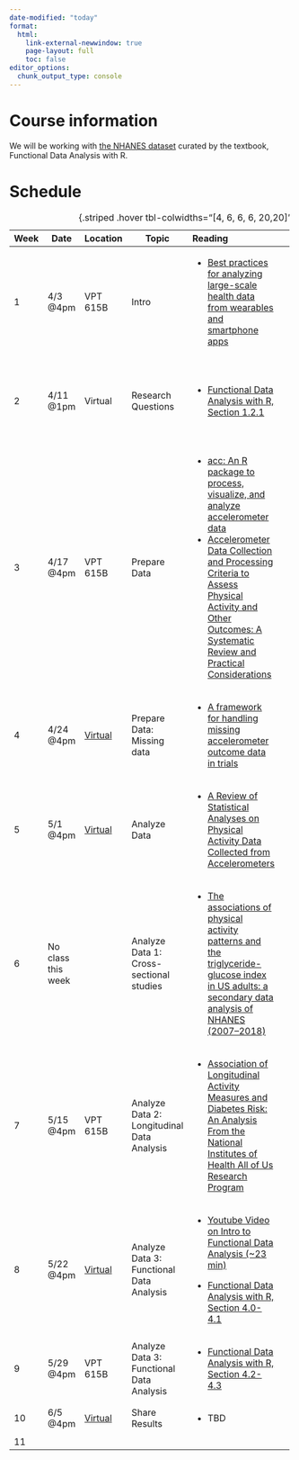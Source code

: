 ```yaml
---
date-modified: "today"
format: 
  html:
    link-external-newwindow: true
    page-layout: full
    toc: false
editor_options: 
  chunk_output_type: console
---
```


# Course information

We will be working with [the NHANES dataset](https://functionaldataanalysis.org/dataset_nhanes.html) curated by the textbook, Functional Data Analysis with R.

# Schedule

+------+--------------------+----------------------------------------------+--------------------------------------------+----------------------------------------------------------------------------------------------------------------------------------------------------------------------------------------------------------------------------------------------------------------------------------------------------------------------------------------------------------------------------------------------------------------------------------------------------------+-----------------------------------------------------------------------------------+
| Week | Date               | Location                                     | Topic                                      | Reading                                                                                                                                                                                                                                                                                                                                                                                                                                                  | Activity                                                                          |
+======+====================+==============================================+============================================+:=========================================================================================================================================================================================================================================================================================================================================================================================================================================================+===================================================================================+
| 1    | 4/3 @4pm           | VPT 615B                                     | Intro                                      | -   [Best practices for analyzing large-scale health data from wearables and smartphone apps](https://ohsuitg-my.sharepoint.com/:b:/r/personal/wakim_ohsu_edu/Documents/Teaching/Classes/S25_BSTA_500/Student_files/Readings/01_Best%20practices%20for%20analyzing%20large-scale%20health%20da.pdf?csf=1&web=1&e=T7PZVz)                                                                                                                                 |                                                                                   |
+------+--------------------+----------------------------------------------+--------------------------------------------+----------------------------------------------------------------------------------------------------------------------------------------------------------------------------------------------------------------------------------------------------------------------------------------------------------------------------------------------------------------------------------------------------------------------------------------------------------+-----------------------------------------------------------------------------------+
| 2    | 4/11 @1pm          | Virtual                                      | Research Questions                         | -   [Functional Data Analysis with R, Section 1.2.1](https://ohsuitg-my.sharepoint.com/:b:/r/personal/wakim_ohsu_edu/Documents/Teaching/Classes/S25_BSTA_500/Student_files/Readings/02_FDA_w_R_S1.2.1.pdf?csf=1&web=1&e=co7HmO)                                                                                                                                                                                                                          | -   Use R to explore NHANES data                                                  |
|      |                    |                                              |                                            |                                                                                                                                                                                                                                                                                                                                                                                                                                                          |                                                                                   |
|      |                    |                                              |                                            |                                                                                                                                                                                                                                                                                                                                                                                                                                                          | -   Reproduce Figure 1.1                                                          |
+------+--------------------+----------------------------------------------+--------------------------------------------+----------------------------------------------------------------------------------------------------------------------------------------------------------------------------------------------------------------------------------------------------------------------------------------------------------------------------------------------------------------------------------------------------------------------------------------------------------+-----------------------------------------------------------------------------------+
| 3    | 4/17 @4pm          | VPT 615B                                     | Prepare Data                               | -   [acc: An R package to process, visualize, and analyze accelerometer data](https://ohsuitg-my.sharepoint.com/:b:/r/personal/wakim_ohsu_edu/Documents/Teaching/Classes/S25_BSTA_500/Student_files/Readings/03_acc-%20An%20R%20package%20to%20process,%20visualize,%20and%20analyze%20accelerometer%20data.pdf?csf=1&web=1&e=TZeOcW)                                                                                                                    | -   Use some of the functions in `acc` to simulate and explore accelerometer data |
|      |                    |                                              |                                            | -   [Accelerometer Data Collection and Processing Criteria to Assess Physical Activity and Other Outcomes: A Systematic Review and Practical Considerations](https://ohsuitg-my.sharepoint.com/:b:/r/personal/wakim_ohsu_edu/Documents/Teaching/Classes/S25_BSTA_500/Student_files/Readings/03-02_Accelerometer%20Data%20Collection%20and%20Processing%20Criteria%20to%20Assess%20Physical%20Activity%20and%20Other%20Outcomes.pdf?csf=1&web=1&e=2mgitb) |                                                                                   |
+------+--------------------+----------------------------------------------+--------------------------------------------+----------------------------------------------------------------------------------------------------------------------------------------------------------------------------------------------------------------------------------------------------------------------------------------------------------------------------------------------------------------------------------------------------------------------------------------------------------+-----------------------------------------------------------------------------------+
| 4    | 4/24 @4pm          | [Virtual](https://ohsu.webex.com/meet/wakim) | Prepare Data: Missing data                 | -   [A framework for handling missing accelerometer outcome data in trials](https://ohsuitg-my.sharepoint.com/:b:/r/personal/wakim_ohsu_edu/Documents/Teaching/Classes/S25_BSTA_500/Student_files/Readings/04_A%20framework%20for%20handling%20missing%20accelerometer%20out.pdf?csf=1&web=1&e=yGIUxv)                                                                                                                                                   | -   TBD                                                                           |
+------+--------------------+----------------------------------------------+--------------------------------------------+----------------------------------------------------------------------------------------------------------------------------------------------------------------------------------------------------------------------------------------------------------------------------------------------------------------------------------------------------------------------------------------------------------------------------------------------------------+-----------------------------------------------------------------------------------+
| 5    | 5/1 @4pm           | [Virtual](https://ohsu.webex.com/meet/wakim) | Analyze Data                               | -   [A Review of Statistical Analyses on Physical Activity Data Collected from Accelerometers](https://ohsuitg-my.sharepoint.com/:b:/r/personal/wakim_ohsu_edu/Documents/Teaching/Classes/S25_BSTA_500/Student_files/Readings/05_A%20Review%20of%20Statistical%20Analyses%20on%20Physical%20Activ.pdf?csf=1&web=1&e=g0Ktk7)                                                                                                                              | -   TBD: maybe nothing, maybe performing a similar summary                        |
+------+--------------------+----------------------------------------------+--------------------------------------------+----------------------------------------------------------------------------------------------------------------------------------------------------------------------------------------------------------------------------------------------------------------------------------------------------------------------------------------------------------------------------------------------------------------------------------------------------------+-----------------------------------------------------------------------------------+
| 6    | No class this week |                                              | Analyze Data 1: Cross-sectional studies    | -   [The associations of physical activity patterns and the triglyceride-glucose index in US adults: a secondary data analysis of NHANES (2007–2018)](https://ohsuitg-my.sharepoint.com/:b:/r/personal/wakim_ohsu_edu/Documents/Teaching/Classes/S25_BSTA_500/Student_files/Readings/06_The%20associations%20of%20physical%20activity%20patterns%20and.pdf?csf=1&web=1&e=upyX0X)                                                                         |                                                                                   |
+------+--------------------+----------------------------------------------+--------------------------------------------+----------------------------------------------------------------------------------------------------------------------------------------------------------------------------------------------------------------------------------------------------------------------------------------------------------------------------------------------------------------------------------------------------------------------------------------------------------+-----------------------------------------------------------------------------------+
| 7    | 5/15 @4pm          | VPT 615B                                     | Analyze Data 2: Longitudinal Data Analysis | -   [Association of Longitudinal Activity Measures and Diabetes Risk: An Analysis From the National Institutes of Health All of Us Research Program](https://ohsuitg-my.sharepoint.com/:b:/r/personal/wakim_ohsu_edu/Documents/Teaching/Classes/S25_BSTA_500/Student_files/Readings/07_Association%20of%20Longitudinal%20Activity%20Measures%20and%20.pdf?csf=1&web=1&e=WEdyn0)                                                                          |                                                                                   |
+------+--------------------+----------------------------------------------+--------------------------------------------+----------------------------------------------------------------------------------------------------------------------------------------------------------------------------------------------------------------------------------------------------------------------------------------------------------------------------------------------------------------------------------------------------------------------------------------------------------+-----------------------------------------------------------------------------------+
| 8    | 5/22 @4pm          | [Virtual](https://ohsu.webex.com/meet/wakim) | Analyze Data 3: Functional Data Analysis   | -   [Youtube Video on Intro to Functional Data Analysis (\~23 min)](https://www.youtube.com/watch?v=FjIK3YzUGG4&ab_channel=FunDataScience){.uri}                                                                                                                                                                                                                                                                                                         | -   Work through the R code for Section 4.0-4.1                                   |
|      |                    |                                              |                                            |                                                                                                                                                                                                                                                                                                                                                                                                                                                          |                                                                                   |
|      |                    |                                              |                                            | -   [Functional Data Analysis with R, Section 4.0-4.1](https://ohsuitg-my.sharepoint.com/:b:/r/personal/wakim_ohsu_edu/Documents/Teaching/Classes/S25_BSTA_500/Student_files/Readings/08_FDA_w_R_S4.0-4.1.pdf?csf=1&web=1&e=xbQEzt)                                                                                                                                                                                                                      |                                                                                   |
+------+--------------------+----------------------------------------------+--------------------------------------------+----------------------------------------------------------------------------------------------------------------------------------------------------------------------------------------------------------------------------------------------------------------------------------------------------------------------------------------------------------------------------------------------------------------------------------------------------------+-----------------------------------------------------------------------------------+
| 9    | 5/29 @4pm          | VPT 615B                                     | Analyze Data 3: Functional Data Analysis   | -   [Functional Data Analysis with R, Section 4.2-4.3](https://ohsuitg-my.sharepoint.com/:b:/r/personal/wakim_ohsu_edu/Documents/Teaching/Classes/S25_BSTA_500/Student_files/Readings/09_FDA_w_R_S4.2-4.3.pdf?csf=1&web=1&e=5rLdBp)                                                                                                                                                                                                                      | -   Work through the R code for Section 4.2-4.3                                   |
+------+--------------------+----------------------------------------------+--------------------------------------------+----------------------------------------------------------------------------------------------------------------------------------------------------------------------------------------------------------------------------------------------------------------------------------------------------------------------------------------------------------------------------------------------------------------------------------------------------------+-----------------------------------------------------------------------------------+
| 10   | 6/5 @4pm           | [Virtual](https://ohsu.webex.com/meet/wakim) | Share Results                              | -   TBD                                                                                                                                                                                                                                                                                                                                                                                                                                                  |                                                                                   |
+------+--------------------+----------------------------------------------+--------------------------------------------+----------------------------------------------------------------------------------------------------------------------------------------------------------------------------------------------------------------------------------------------------------------------------------------------------------------------------------------------------------------------------------------------------------------------------------------------------------+-----------------------------------------------------------------------------------+
| 11   |                    |                                              |                                            |                                                                                                                                                                                                                                                                                                                                                                                                                                                          |                                                                                   |
+------+--------------------+----------------------------------------------+--------------------------------------------+----------------------------------------------------------------------------------------------------------------------------------------------------------------------------------------------------------------------------------------------------------------------------------------------------------------------------------------------------------------------------------------------------------------------------------------------------------+-----------------------------------------------------------------------------------+

: {.striped .hover tbl-colwidths="\[4, 6, 6, 6, 20,20\]"}
